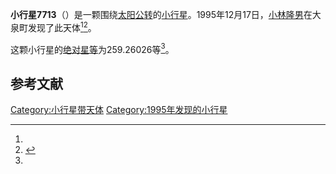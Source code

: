 {{Infobox planet
| bgcolour = #FFFFC0
| name = 7713 Tsutomu
| symbol = 
| image = 
| caption = 
| discovery = yes
| discovery_ref = 
| discoverer = [[小林隆男|小林隆男]]
| discovery_site = [[大泉町|大泉町]] 
| discovered = 1995年12月17日
| designations = yes
| mp_name = 
| named_after = 
| alt_names = 1995 YE/ 1949 WO1 / 1987 SZ29 / 1997 JT1
| mp_category = [[主带小行星|主带小行星]]
| orbit_ref = <ref name="a">[http://ssd.jpl.nasa.gov/sbdb.cgi?sstr=7713 7713 Tsutomu] {{Wayback|url=http://ssd.jpl.nasa.gov/sbdb.cgi?sstr=7713 |date=20201124025244 }}，小行星數據庫瀏覽器（JPL Small-Body Database Browser）－[[美国国家航空航天局|美国国家航空航天局]]喷气推进实验室</ref>
| epoch = 2456400.5 (2013年4月18日更新)
| aphelion = {{convert|2.9076428|AU|km|3|abbr=on|lk=out}}
| perihelion = {{convert|1.9789740|AU|km|3|abbr=on}}
| semimajor = {{convert|2.4433084|AU|km|3|abbr=on}}
| eccentricity = 0.1900433
| period = 1394.973168 [[日|日]]<br />3.82[[儒略年|儒略年]]
| avg_speed = 
| inclination = 2.37074
| asc_node = 160.95772
| mean_anomaly = 
| arg_peri = 259.26026
| satellites = 
| physical_characteristics = yes
| dimensions = 
| mass = 
| density = 
| surface_grav = 
| escape_velocity = 
| sidereal_day = 
| axial_tilt = 
| pole_ecliptic_lat = 
| pole_ecliptic_lon = 
| albedo = 
| temperatures= 
| temp_name1 = 
| mean_temp_1 = 
| max_temp_1 = 
| temp_name2 = 
| max_temp_2 = 
| spectral_type = 
| abs_magnitude = 259.26026
}}

'''小行星7713'''（{{lang-en|7713 Tsutomu}}）是一颗围绕[[太阳|太阳]][[公转|公转]]的[[小行星|小行星]]。1995年12月17日，[[小林隆男|小林隆男]]在大泉町发现了此天体<ref name="a" /><ref>{{cite news|title=小行星列表|url=http://cfa-www.harvard.edu/iau/lists/NumberedMPs.txt|accessdate=2013-07-08|newspaper=哈佛大学|archive-date=2008-05-17|archive-url=https://web.archive.org/web/20080517010638/http://cfa-www.harvard.edu/iau/lists/NumberedMPs.txt|dead-url=no}}</ref>。

这颗小行星的[[绝对星等|绝对星等]]为259.26026等<ref name="a" />。

==参考文献==
{{reflist}}
{{Minor Planet Number|[[小行星7712|小行星7712]]|[[小行星7714|小行星7714]]}}

{{小天体}}

[[Category:小行星带天体|Category:小行星带天体]]
[[Category:1995年发现的小行星|Category:1995年发现的小行星]]

{{asteroid-stub}}